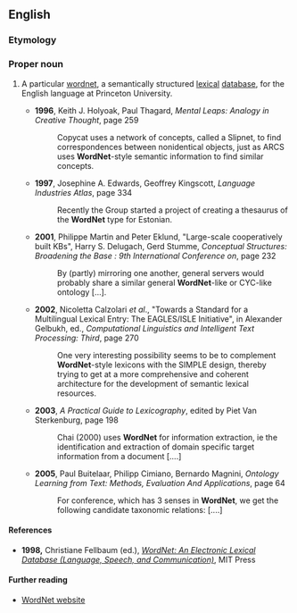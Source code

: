 {{also|wordnet}}
==English==
{{wikipedia}}

===Etymology===
{{compound|word|net|lang=en}}

===Proper noun===
{{en-proper noun}}

# {{lb|en|linguistics|artificial intelligence}} A particular [[wordnet]], a semantically structured [[lexical]] [[database]], for the English language at Princeton University.
#* '''1996''', Keith J. Holyoak, Paul Thagard, ''Mental Leaps: Analogy in Creative Thought'', page 259
#*: Copycat uses a network of concepts, called a Slipnet, to find correspondences between nonidentical objects, just as ARCS uses '''WordNet'''-style semantic information to find similar concepts.
#* '''1997''', Josephine A. Edwards, Geoffrey Kingscott, ''Language Industries Atlas'', page 334
#*: Recently the Group started a project of creating a thesaurus of the '''WordNet''' type for Estonian.
#* '''2001''', Philippe Martin and Peter Eklund, "Large-scale cooperatively built KBs", Harry S. Delugach, Gerd Stumme, ''Conceptual Structures: Broadening the Base : 9th International Conference on'', page 232
#*: By (partly) mirroring one another, general servers would probably share a similar general '''WordNet'''-like or CYC-like ontology […].
#* '''2002''', Nicoletta Calzolari ''et al''., "Towards a Standard for a Multilingual Lexical Entry: The EAGLES/ISLE Initiative", in Alexander Gelbukh, ed., ''Computational Linguistics and Intelligent Text Processing: Third'', page 270
#*: One very interesting possibility seems to be to complement '''WordNet'''-style lexicons with the SIMPLE design, thereby trying to get at a more comprehensive and coherent architecture for the development of semantic lexical resources.
#* '''2003''', ''A Practical Guide to Lexicography'', edited by Piet Van Sterkenburg, page 198
#*: Chai (2000) uses '''WordNet''' for information extraction, ie the identification and extraction of domain specific target information from a document [....]
#* '''2005''', Paul Buitelaar, Philipp Cimiano, Bernardo Magnini, ''Ontology Learning from Text: Methods, Evaluation And Applications'', page 64
#*: For conference, which has 3 senses in '''WordNet''', we get the following candidate taxonomic relations: [....]

====References====
* '''1998,''' Christiane Fellbaum (ed.), ''[http://books.google.com/books?id=Rehu8OOzMIMC&printsec=frontcover&dq=wordnet&sig=HgPH356-VHFjcvFLf9tHMIXdZ3Y WordNet: An Electronic Lexical Database (Language, Speech, and Communication)]'', MIT Press

====Further reading====
* [http://wordnet.princeton.edu WordNet website]